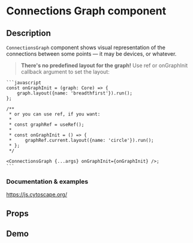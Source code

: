 
<Meta of={ConnectionsGraphStories} />

# Connections Graph component

## Description

`ConnectionsGraph` component shows visual representation of the connections between some points — it may be devices, or whatever.

> **There's no predefined layout for the graph!** Use ref or onGraphInit callback argument to set the layout:

    ```javascript
    const onGraphInit = (graph: Core) => {
        graph.layout({name: 'breadthfirst'}).run();
    };

    /**
     * or you can use ref, if you want:
     *
     * const graphRef = useRef();
     *
     * const onGraphInit = () => {
     *     graphRef.current.layout({name: 'circle'}).run();
     * };
     */

    <ConnectionsGraph {...args} onGraphInit={onGraphInit} />;
    ```

### Documentation & examples

https://js.cytoscape.org/

## Props

<ArgTypes of={ConnectionsGraphStories} />

## Demo

<Canvas of={ConnectionsGraphStories.Default} className="graph-canvas" />
